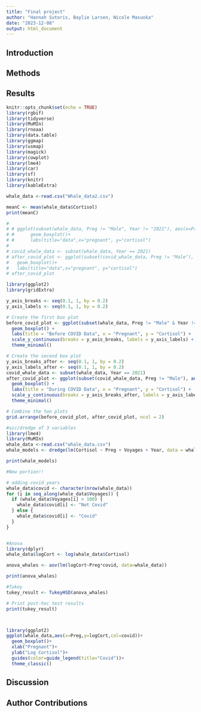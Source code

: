 ```yaml
---
title: "Final project"
author: "Hannah Sutoris, Baylie Larsen, Nicole Masuoka"
date: "2023-12-08"
output: html_document
---
```


## Introduction


## Methods


## Results


```r
knitr::opts_chunk$set(echo = TRUE)
library(rgbif)
library(tidyverse)
library(MuMIn)
library(rnoaa)
library(data.table)
library(ggmap)
library(usmap)
library(magick)
library(cowplot)
library(lme4)
library(car)
library(sf)
library(knitr)
library(kableExtra)
```

```r
whale_data <-read.csv("Whale_data2.csv")

meanC <- mean(whale_data$Cortisol)
print(meanC)

# 
# # ggplot(subset(whale_data, Preg != "Male", Year != "2021"), aes(x=Preg, y=Cortisol, fill=Preg))+
# #      geom_boxplot()+
# #      labs(title="data",x="pregnant", y="cortisol")
# 
# covid_whale_data <- subset(whale_data, Year == 2021)
# after_covid_plot <- ggplot(subset(covid_whale_data, Preg != "Male"), aes(x=Preg, y=Cortisol, fill=Preg))+
#   geom_boxplot()+
#   labs(title="data",x="pregnant", y="cortisol")
# after_covid_plot

library(ggplot2)
library(gridExtra)

y_axis_breaks <- seq(0.1, 1, by = 0.2)
y_axis_labels <- seq(0.1, 1, by = 0.2)

# Create the first box plot
before_covid_plot <- ggplot(subset(whale_data, Preg != "Male" & Year != 2021), aes(x = Preg, y = Cortisol, fill = Preg)) +
  geom_boxplot() +
  labs(title = "Before COVID Data", x = "Pregnant", y = "Cortisol") +
  scale_y_continuous(breaks = y_axis_breaks, labels = y_axis_labels) +
  theme_minimal()

# Create the second box plot
y_axis_breaks_after <- seq(0.1, 1, by = 0.2)
y_axis_labels_after <- seq(0.1, 1, by = 0.2)
covid_whale_data <- subset(whale_data, Year == 2021)
after_covid_plot <- ggplot(subset(covid_whale_data, Preg != "Male"), aes(x = Preg, y = Cortisol, fill = Preg)) +
  geom_boxplot() +
  labs(title = "During COVID Data", x = "Pregnant", y = "Cortisol") +
  scale_y_continuous(breaks = y_axis_breaks_after, labels = y_axis_labels_after) +
  theme_minimal()

# Combine the two plots
grid.arrange(before_covid_plot, after_covid_plot, ncol = 2)

#aic/dredge of 3 variables
library(lme4)
library(MuMIn)
whale_data <-read.csv("whale_data.csv")
whale_models <- dredge(lm(Cortisol ~ Preg + Voyages + Year, data = whale_data, na.action = "na.fail"))

print(whale_models)

#New portion!!

# adding covid years
whale_data$covid <- character(nrow(whale_data)) 
for (i in seq_along(whale_data$Voyages)) {
  if (whale_data$Voyages[i] > 100) {
    whale_data$covid[i] <- "Not Covid"
  } else {
    whale_data$covid[i] <- "Covid"
  }
}


#Anova
library(dplyr)
whale_data$logCort <- log(whale_data$Cortisol)

anova_whales <- aov(lm(logCort~Preg*covid, data=whale_data))

print(anova_whales)

#Tukey
tukey_result <- TukeyHSD(anova_whales)

# Print post-hoc test results
print(tukey_result)



library(ggplot2)
ggplot(whale_data,aes(x=Preg,y=logCort,col=covid))+
  geom_boxplot()+
  xlab("Pregnant")+
  ylab("Log Cortisol")+
  guides(color=guide_legend(title="Covid"))+
  theme_classic()
```

## Discussion



## Author Contributions